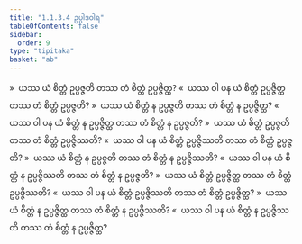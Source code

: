 ```yaml
---
title: "1.1.3.4 ဥပ္ပါဒဝါရ"
tableOfContents: false
sidebar:
  order: 9
type: "tipitaka"
basket: "ab"
---
```



<DynamicBreadcrumb />

<Division number="44">

<Paragraph number="182">
»  ယဿ ယံ စိတ္တံ ဥပ္ပဇ္ဇတိ တဿ တံ စိတ္တံ ဥပ္ပဇ္ဇိတ္ထ?
</Paragraph>

<Paragraph number="183">
«  ယဿ ဝါ ပန ယံ စိတ္တံ ဥပ္ပဇ္ဇိတ္ထ တဿ တံ စိတ္တံ ဥပ္ပဇ္ဇတိ?
</Paragraph>

<Paragraph number="184">
»  ယဿ ယံ စိတ္တံ န ဥပ္ပဇ္ဇတိ တဿ တံ စိတ္တံ န ဥပ္ပဇ္ဇိတ္ထ?
</Paragraph>

<Paragraph number="185">
«  ယဿ ဝါ ပန ယံ စိတ္တံ န ဥပ္ပဇ္ဇိတ္ထ တဿ တံ စိတ္တံ န ဥပ္ပဇ္ဇတိ?
</Paragraph>

</Division>
<Division number="45">

<Paragraph number="186">
»  ယဿ ယံ စိတ္တံ ဥပ္ပဇ္ဇတိ တဿ တံ စိတ္တံ ဥပ္ပဇ္ဇိဿတိ?
</Paragraph>

<Paragraph number="187">
«  ယဿ ဝါ ပန ယံ စိတ္တံ ဥပ္ပဇ္ဇိဿတိ တဿ တံ စိတ္တံ ဥပ္ပဇ္ဇတိ?
</Paragraph>

<Paragraph number="188">
»  ယဿ ယံ စိတ္တံ န ဥပ္ပဇ္ဇတိ တဿ တံ စိတ္တံ န ဥပ္ပဇ္ဇိဿတိ?
</Paragraph>

<Paragraph number="189">
«  ယဿ ဝါ ပန ယံ စိတ္တံ န ဥပ္ပဇ္ဇိဿတိ တဿ တံ စိတ္တံ န ဥပ္ပဇ္ဇတိ?
</Paragraph>

</Division>
<Division number="46">

<Paragraph number="190">
»  ယဿ ယံ စိတ္တံ ဥပ္ပဇ္ဇိတ္ထ တဿ တံ စိတ္တံ ဥပ္ပဇ္ဇိဿတိ?
</Paragraph>

<Paragraph number="191">
«  ယဿ ဝါ ပန ယံ စိတ္တံ ဥပ္ပဇ္ဇိဿတိ တဿ တံ စိတ္တံ ဥပ္ပဇ္ဇိတ္ထ?
</Paragraph>

<Paragraph number="192">
»  ယဿ ယံ စိတ္တံ န ဥပ္ပဇ္ဇိတ္ထ တဿ တံ စိတ္တံ န ဥပ္ပဇ္ဇိဿတိ?
</Paragraph>

<Paragraph number="193">
«  ယဿ ဝါ ပန ယံ စိတ္တံ န ဥပ္ပဇ္ဇိဿတိ တဿ တံ စိတ္တံ န ဥပ္ပဇ္ဇိတ္ထ?
</Paragraph>
</Division>